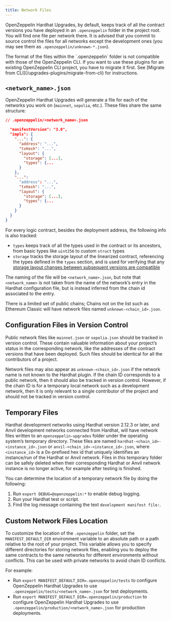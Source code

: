 ```yaml
---
title: Network Files
---
```


OpenZeppelin Hardhat Upgrades, by default, keeps track of all the contract versions you have deployed in an `.openzeppelin` folder in the project root. You will find one file per network there. It is advised that you commit to source control the files for all networks except the development ones (you may see them as `.openzeppelin/unknown-*.json`).

<Callout>
The format of the files within the `.openzeppelin` folder is not compatible with those of the OpenZeppelin CLI. If you want to use these plugins for an existing OpenZeppelin CLI project, you have to migrate it first. See [Migrate from CLI](/upgrades-plugins/migrate-from-cli) for instructions.
</Callout>

## `<network_name>.json`

OpenZeppelin Hardhat Upgrades will generate a file for each of the networks you work on (`mainnet`, `sepolia`, etc.). These files share the same structure:

```json
// .openzeppelin/<network_name>.json

  "manifestVersion": "3.0",
  "impls": {
    "...": {
      "address": "...",
      "txHash": "...",
      "layout": {
        "storage": [...],
        "types": {...
      }
    },
    "...":
      "address": "...",
      "txHash": "...",
      "layout": {
        "storage": [...],
        "types": {...
      }
    }
  }
}
```

For every logic contract, besides the deployment address, the following info is also tracked:

* `types` keeps track of all the types used in the contract or its ancestors, from basic types like `uint256` to custom `struct` types
* `storage` tracks the storage layout of the linearized contract, referencing the types defined in the `types` section, and is used for verifying that any [storage layout changes between subsequent versions are compatible](/upgrades-plugins/faq#what-does-it-mean-for-an-implementation-to-be-compatible)

The naming of the file will be `<network_name>.json`, but note that `<network_name>` is not taken from the name of the network’s entry in the Hardhat configuration file, but is instead inferred from the chain id associated to the entry.

There is a limited set of public chains; Chains not on the list such as Ethereum Classic will have network files named `unknown-<chain_id>.json`.

## Configuration Files in Version Control

Public network files like `mainnet.json` or `sepolia.json` should be tracked in version control. These contain valuable information about your project’s status in the corresponding network, like the addresses of the contract versions that have been deployed. Such files should be identical for all the contributors of a project.

Network files may also appear as `unknown-<chain_id>.json` if the network name is not known to the Hardhat plugin. If the chain ID corresponds to a public network, then it should also be tracked in version control. However, if the chain ID is for a temporary local network such as a development network, then it is only relevant to a single contributor of the project and should not be tracked in version control.

## Temporary Files

Hardhat development networks using Hardhat version 2.12.3 or later, and Anvil development networks connected from Hardhat, will have network files written to an `openzeppelin-upgrades` folder under the operating system’s temporary directory. These files are named `hardhat-<chain_id>-<instance_id>.json` or `anvil-<chain_id>-<instance_id>.json`, where `<instance_id>` is a 0x-prefixed hex id that uniquely identifies an instance/run of the Hardhat or Anvil network. Files in this temporary folder can be safely deleted when their corresponding Hardhat or Anvil network instance is no longer active, for example after testing is finished.

You can determine the location of a temporary network file by doing the following:

1. Run `export DEBUG=@openzeppelin:*` to enable debug logging.
2. Run your Hardhat test or script.
3. Find the log message containing the text `development manifest file:`.

## Custom Network Files Location

To customize the location of the `.openzeppelin` folder, set the `MANIFEST_DEFAULT_DIR` environment variable to an absolute path or a path relative to the root of your project. This variable allows you to specify different directories for storing network files, enabling you to deploy the same contracts to the same networks for different environments without conflicts. This can be used with private networks to avoid chain ID conflicts.

For example:

* Run `export MANIFEST_DEFAULT_DIR=.openzeppelin/tests` to configure OpenZeppelin Hardhat Upgrades to use `.openzeppelin/tests/<network_name>.json` for test deployments.
* Run `export MANIFEST_DEFAULT_DIR=.openzeppelin/production` to configure OpenZeppelin Hardhat Upgrades to use `.openzeppelin/production/<network_name>.json` for production deployments.
